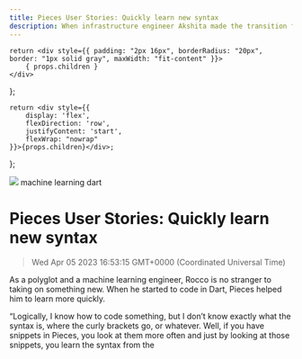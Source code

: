 ```yaml
---
title: Pieces User Stories: Quickly learn new syntax
description: When infrastructure engineer Akshita made the transition from student to employee, Pieces was right there with her.
---
```


    return <div style={{ padding: "2px 16px", borderRadius: "20px", border: "1px solid gray", maxWidth: "fit-content" }}>
        { props.children }
    </div>
};

    return <div style={{
        display: 'flex',
        flexDirection: 'row',
        justifyContent: 'start',
        flexWrap: "nowrap"
    }}>{props.children}</div>;

};

<link rel="canonical" href="https://code.pieces.app/blog/pieces-user-stories-quickly-learn-new-syntax" />

![](https://uploads-ssl.webflow.com/6143afec68f555387049efb3/62ed602c6b23f23ac048fb55_rocco_blog.png)
<GridFlexRow><Tag>machine learning</Tag> <Tag>dart</Tag></GridFlexRow>

# Pieces User Stories: Quickly learn new syntax
> Wed Apr 05 2023 16:53:15 GMT+0000 (Coordinated Universal Time)
<p id="">As a polyglot and a machine learning engineer, Rocco is no stranger to taking on something new. When he started to code in Dart, Pieces helped him to learn more quickly.<p.new.line><p id="">“Logically, I know how to code something, but I don’t know exactly what the syntax is, where the curly brackets go, or whatever. Well, if you have snippets in Pieces, you look at them more often and just by looking at those snippets, you learn the syntax from the
